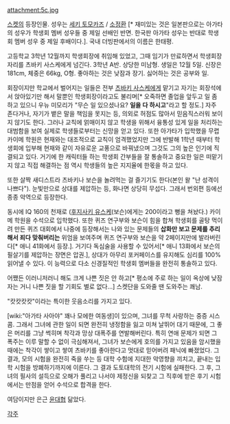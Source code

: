 attachment:5c.jpg


[[스켓]]의 등장인물. 성우는 [[세키 토모카즈]] / [[소정환]] [* 재미있는 것은 일본판으로는 아가타의 성우가 학생회 멤버 성우들 중 제일 선배인 반면. 한국판 아가타 성우는 반대로 학생회 멤버 성우 중 제일 후배이다.]. 국내 더빙판에서의 이름은 한태평.

고등학교 3학년 12월까지 학생회장에 취임해 있었고, 그때 임기가 만료하면서 학생회장 자리를 츠바키 사스케에게 넘긴다. 3학년 A반. 상당한 미남형. 생일은 12월 5일. 신장은 181cm, 체중은 66kg, O형. 좋아하는 것은 낮잠과 장기. 싫어하는 것은 공부와 일.

회장이지만 학교에서 벌어지는 일들은 전부 [[츠바키 사스케]]에게 맡기고 자기는 회장석에서 앉아있기만 해서 말뿐인 학생회장이라고도 불리며[* 오죽하면 졸업을 앞두고 일 좀 하고 있으니 우뉴 미모리가 "무슨 일 있으셨나요? '''일을 다 하시고'''"라고 할 정도.] 자주 존다거나, 자기가 뱉은 말을 책임을 못지는 등, 의외로 허점도 많아서 믿음직스러워 보이지 않기도 한다. 그러나 교칙에 얽매이지 않고 학생을 위해서 융통성 있게 일을 처리하는 대범함을 보여 실제로 학생들로부터는 신망을 얻고 있다. 또한 아가타가 입학했을 무렵 카이메 학원은 현재와는 대조적으로 교칙이 엄격했었지만 그에 반발해 1학년 때부터 학생회에 입부해 현재와 같이 자유로운 교풍으로 바꿔냈으며 그것도 그의 높은 인기에 직결되고 있다. 거기에 한 캐릭터들 하는 학생회 간부들을 잘 통솔하고 중요한 일은 떠맡기지 않고 직접 해결하는 점 역시 학생들의 높은 지지율에 한몫을 하고 있다.

또한 살짝 새디스트라 츠바키나 보슨을 놀려먹는 걸 즐기기도 한다(본인 왈 "난 성격이 나쁘다"). 눈빛만으로 상대를 제압하는 등, 화나면 상당히 무섭다. 그래서 번외편 등에선 종종 악역으로 등장한다. 

동시에 IQ 160의 천재로 ([[후지사키 유스케]](보슨)에게는 200이라고 뻥을 쳐놨다.) 카이메 학원을 수석으로 입학했다. 또한 퀴즈 연구부와 보슨이 힘을 합쳐 학생회를 골탕 먹이려 만든 퀴즈 대회에서 나중에 등장해서는 나와 있는 문제들의 '''삽화만 보고 문제를 추리해서 죄다 맞춰버리는''' 위엄을 보여주며 퀴즈 연구부와 보슨을 약 2페이지만에 발라버린다[* 애니 41화에서 등장.]. 거기다 독심술을 사용할 수 있어서[* 애니 13화에서 보슨의 필살기를 제압하는 장면은 압권.], 상대가 아무리 포커페이스를 유지해도 심리를 100% 읽어낼 수 있다. 이 능력으로 다소 신경질적인 학생회 멤버들을 완전히 통솔하고 있다.

어쨌든 이러니저러니 해도 크게 나쁜 짓은 안 하고[* 평소에 주로 하는 일이 옥상에 낮잠 자는 거니 나쁜 짓을 할 기회도 별로 없다...] 스켓단을 도와줄 땐 도와주는 쾌남.

"캇캇캇캇"이라는 특이한 웃음소리를 가지고 있다.

[wiki:"아가타 사아야" 꽤나 모에한 여동생]이 있으며, 그녀를 무척 사랑하는 중증 시스콤. 그래서 그녀에 관한 일이 되면 완전히 냉정함을 잃고 미쳐 날뛰어 대기 때문에, 그 좋은 머리를 그냥 썩히며 착각과 망상 대폭주를 연발해버린다. 특히 연애 문제가 되면 그 폭주는 이루 말할 수 없이 극심해져서, 그녀가 보슨에게 호의를 가지고 있음을 암시했을 때에는 착각이 쌓이고 쌓여 츠바키를 좋아한다고 멋대로 믿어버려 패닉에 빠졌었다. 그 결과, 모의 시험을 완전히 죽을 쑤는 등 대학 수험에 지대한 악영향을 끼치고, 끝내는 입학 시험을 방폐하기까지에 이른다. 그 결과 도토대학의 전기 시험에 실패한다. 그 후, 그녀의 필사의 설득으로 오해가 풀리고 나서야 제정신을 되찾고 그 직후에 받은 후기 시험에서는 만점을 얻어 수석으로 합격을 한다.

여담이지만 은근 [[윤대협]] 닮았다.

[[각주]]
